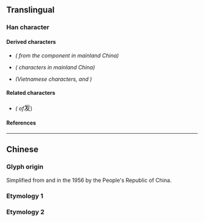 {{also|發|髮}}
{{character info/new}}
==Translingual==
{{stroke order|strokes=5}}
{{stroke order|type=animate}}
{{Han simplified forms|發|発|发}}
{{Han simplified forms|髮|髪|发}}

===Han character===
{{Han char|rn=29|rad=又|as=03|sn=5|four=23407|canj=IVKE|ids=⿺⿸⿻𠃋丿又丶}}

====Derived characters====
* {{l|mul|[[𫭨]], [[拨]], [[泼]], [[𩧯]], [[𭩰]], [[袯]], [[䥽]], [[𫏆]], [[酦]], [[废]], [[𬜧]], [[𬏦]], [[𬔹]]}} ''({{w|Simplified Chinese|Simplified}} from  the component {{l|mul|發}} in mainland China)''
* {{l|mul|[[𭇜]], [[𭘟]]}} ''({{w|Sawndip|Zhuang}} characters in mainland China)''
* {{l|mul|[[𦫘]], [[𧸻]]}} ''(Vietnamese characters, {{l|mul|⿺[[色]]发}} and {{l|mul|⿰[[貝]]⿱[[髟]]发}})''

====Related characters====
* {{l|mul|[[發]], [[髮]]}} ''({{w|Traditional Chinese|Traditional forms}} of ''<big>发</big>)

====References====
{{Han ref|kx=0165.271|hdz=10394.010|uh=53D1}}

----

==Chinese==

===Glyph origin===
Simplified from {{zh-l|發*|[[fā]]}} and {{zh-l|髮*|[[fà]]}} in the 1956 {{w|Chinese Character Simplification Scheme}} by the People's Republic of China. <!-- Refer https://zh.wikisource.org/wiki/漢字簡化方案 --> 

===Etymology 1===
{{zh-see|發}}

===Etymology 2===
{{zh-see|髮}}